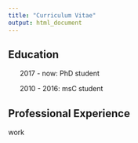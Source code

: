 ```yaml
---
title: "Curriculum Vitae"
output: html_document
---
```



Education
--------------------------------

<ul>
  <ed> 2017 - now:</ed> PhD student 
  
  <ed> 2010 - 2016:</ed> msC student 
</ul>


Professional Experience
--------------------------------

work